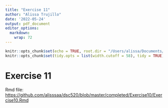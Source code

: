 ```yaml
---
title: "Exercise 11"
author: "Alissa Trujillo"
date: '2022-05-24'
output: pdf_document
editor_options: 
  markdown: 
    wrap: 72
---
```


```r
knitr::opts_chunk$set(echo = TRUE, root.dir = "/Users/alissa/Documents/Grad/DSC 520/dsc520")
knitr::opts_chunk$set(tidy.opts = list(width.cutoff = 58), tidy = TRUE)
```

# Exercise 11

Rmd file:
<https://github.com/alisssaa/dsc520/blob/master/completed/Exercise10/Exercise10.Rmd>
